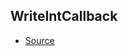 ## WriteIntCallback



- [Source](https://github.com/Androz2091/discord-player/blob/b73ce3f/packages/equalizer/src/equalizer/ChannelProcessor.ts#L4)